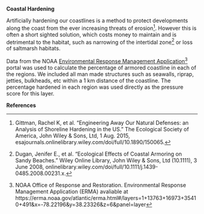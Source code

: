 **Coastal Hardening**

Artificially hardening our coastlines is a method to protect developments along the coast from the ever increasing threats of erosion^[Gittman, Rachel K, et al. “Engineering Away Our Natural Defenses: an Analysis of Shoreline Hardening in the US.” The Ecological Society of America, John Wiley &amp; Sons, Ltd, 1 Aug. 2015, esajournals.onlinelibrary.wiley.com/doi/full/10.1890/150065.]. However this is often a short sighted solution, which costs money to maintain and is detrimental to the habitat, such as narrowing of the intertidal zone^[Dugan, Jenifer E., et al. “Ecological Effects of Coastal Armoring on Sandy Beaches.” Wiley Online Library, John Wiley &amp; Sons, Ltd (10.1111), 3 June 2008, onlinelibrary.wiley.com/doi/full/10.1111/j.1439-0485.2008.00231.x.] or loss of saltmarsh habitats. 

Data from the NOAA [Environmental Response Management Application](https://erma.noaa.gov/atlantic/erma.html#/layers=1+13763+16973+35410+491&x=-78.22196&y=38.23326&z=6&panel=layer)^[NOAA Office of Response and Restoration. Environmental Response Management Application (ERMA) avaliable at https://erma.noaa.gov/atlantic/erma.html#/layers=1+13763+16973+35410+491&x=-78.22196&y=38.23326&z=6&panel=layer
] portal was used to calculate the percentage of armored coastline in each of the regions. We included all man made structures such as seawalls, riprap, jetties, bulkheads, etc within a 1 km distance of the coastline. The percentage hardened in each region was used directly as the pressure score for this layer.

**References**

